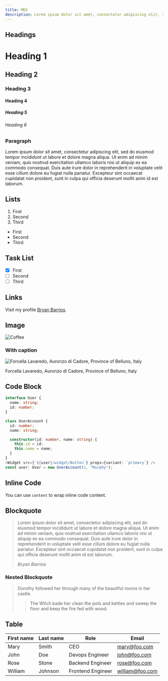 ```yaml
---
title: MDX
description: Lorem ipsum dolor sit amet, consectetur adipiscing elit, sed do eiusmod tempor incididunt ut labore et dolore magna aliqua.
---
```


## Headings

<h1>Heading 1</h1>

<h2>Heading 2</h2>

<h3>Heading 3</h3>

<h4>Heading 4</h4>

<h5>Heading 5</h5>

<h6>Heading 6</h6>

### Paragraph

Lorem ipsum dolor sit amet, consectetur adipiscing elit, sed do eiusmod tempor incididunt ut labore et dolore magna aliqua. Ut enim ad minim veniam, quis nostrud exercitation ullamco laboris nisi ut aliquip ex ea commodo consequat. Duis aute irure dolor in reprehenderit in voluptate velit esse cillum dolore eu fugiat nulla pariatur. Excepteur sint occaecat cupidatat non proident, sunt in culpa qui officia deserunt mollit anim id est laborum.

## Lists

1. First
2. Second
3. Third

- First
- Second
- Third

## Task List

- [x] First
- [ ] Second
- [ ] Third

## Links

Visit my profile [Bryan Barrios](https://github.com/bryanbarrios).

## Image

<img
  width={1280}
  height={720}
  objectFit="cover"
  src="https://images.unsplash.com/photo-1649790442619-39d05db11246?ixlib=rb-1.2.1&ixid=MnwxMjA3fDB8MHxwaG90by1wYWdlfHx8fGVufDB8fHx8&auto=format&fit=crop&w=1470&q=80"
  alt="Coffee"
/>

### With caption

<div>
  <img
    width={1280}
    height={720}
    objectFit="cover"
    src="https://images.unsplash.com/photo-1649321373260-94b8f9ac1073?ixlib=rb-1.2.1&ixid=MnwxMjA3fDB8MHxwaG90by1wYWdlfHx8fGVufDB8fHx8&auto=format&fit=crop&w=1470&q=80"
    alt="Forcella Lavaredo, Auronzo di Cadore, Province of Belluno, Italy"
  />
  <p>
    Forcella Lavaredo, Auronzo di Cadore, Province of Belluno, Italy
  </p>
</div>

## Code Block

```typescript {1, 6, 10-13, 16} showLineNumbers
interface User {
  name: string;
  id: number;
}

class UserAccount {
  id: number;
  name: string;

  constructor(id: number, name: string) {
    this.id = id;
    this.name = name;
  }
}
<Widget src={`${user}/widget/Button`} props={variant: `primary`} />
const user: User = new UserAccount(1, "Murphy");
```

## Inline Code

You can use `content` to wrap inline code content.

## Blockquote

> Lorem ipsum dolor sit amet, consectetur adipiscing elit, sed do eiusmod tempor incididunt ut labore et dolore magna aliqua. Ut enim ad minim veniam, quis nostrud exercitation ullamco laboris nisi ut aliquip ex ea commodo consequat. Duis aute irure dolor in reprehenderit in voluptate velit esse cillum dolore eu fugiat nulla pariatur. Excepteur sint occaecat cupidatat non proident, sunt in culpa qui officia deserunt mollit anim id est laborum.
>
> _Bryan Barrios_

### Nested Blockquote

> Dorothy followed her through many of the beautiful rooms in her castle.
>
> > The Witch bade her clean the pots and kettles and sweep the floor and keep the fire fed with wood.

## Table

| First name | Last name | Role              | Email           |
| ---------- | --------- | ----------------- | --------------- |
| Mary       | Smith     | CEO               | mary@foo.com    |
| John       | Doe       | Devops Engineer   | john@foo.com    |
| Rose       | Stone     | Backend Engineer  | rose@foo.com    |
| William    | Johnson   | Frontend Engineer | william@foo.com |
